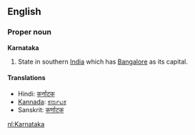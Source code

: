 ==English==

===Proper noun===
'''Karnataka'''
#State in southern [[India]] which has [[Bangalore]] as its capital.
====Translations====
*Hindi: [[कर्नाटक]]
*[[Kannada]]: [[ಕರ್ನಾಟಕ]]
*Sanskrit: [[कर्णाटक]]

[[nl:Karnataka]]